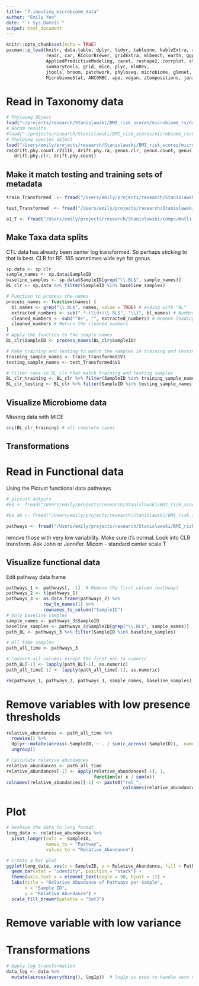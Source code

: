 ```yaml
---
title: "7.imputing_microbiome_data"
author: "Emily Yeo"
date: "`r Sys.Date()`"
output: html_document
---
```


```r
knitr::opts_chunk$set(echo = TRUE)
pacman::p_load(knitr, data.table, dplyr, tidyr, tableone, kableExtra, readxl,
               readr, car, RColorBrewer, gridExtra, mlbench, earth, ggplot2, 
               AppliedPredictiveModeling, caret, reshape2, corrplot, stringr,
               summarytools, grid, mice, plyr, mlmRev,
               jtools, broom, patchwork, phyloseq, microbiome, glmnet, ISLR,
               MicrobiomeStat, ANCOMBC, ape, vegan, zCompositions, janitor)
```

# Read in Taxonomy data {.tabset}

```r
# Phyloseq Object
load("~/projects/research/Stanislawski/BMI_risk_scores/microbiome_rs/data/PhyloseqObj.RData")
# Ancom results 
#load("~/projects/research/Stanislawski/BMI_risk_scores/microbiome_rs/Code_for_ANCOM/emily_acom_outputs/ancom_sig_bmi.04.15.RData")
# Phyloseq species object
load("/Users/emily/projects/research/Stanislawski/BMI_risk_scores/microbiome_rs/data/Genus_Sp_tables.RData")
rm(drift.phy.count.r21116, drift.phy.ra, genus.clr, genus.count, genus.ra,
   drift.phy.clr, drift.phy.count)
```

## Make it match testing and training sets of metadata

```r
train_Transformed  <- fread("/Users/emily/projects/research/Stanislawski/comps/mutli-omic-predictions/data/clinical/transformed/train_samples_standard_clinical.csv")

test_Transformed  <- fread("/Users/emily/projects/research/Stanislawski/comps/mutli-omic-predictions/data/clinical/transformed/test_samples_standard_clinical.csv")

a1_T <- fread("/Users/emily/projects/research/Stanislawski/comps/mutli-omic-predictions/data/clinical/transformed/a1_meta_Transformed_standard_clinical.csv")
```

## Make Taxa data splits 

CTL data has already been center log transformed. So perhaps sticking to that is best. 
CLR for RF. 
16S sometimes wide eye for genus

```r
sp.data <- sp.clr
sample_names <- sp.data$SampleID
baseline_samples <- sp.data$SampleID[grep("\\.BL$", sample_names)]
BL_clr <- sp.data %>% filter(SampleID %in% baseline_samples)

# Function to process the names
process_names <- function(names) {
  bl_names <- grep("\\.BL$", names, value = TRUE) # ending with "BL"
  extracted_numbers <- sub(".*-(\\d+)\\.BL$", "\\1", bl_names) # Numbers after "-", before "."
  cleaned_numbers <- sub("^0+", "", extracted_numbers) # Remove leading zeros
  cleaned_numbers # Return the cleaned numbers
}
# Apply the function to the sample names
BL_clr$SampleID <- process_names(BL_clr$SampleID)

# Make training and testing to match the samples in training and testing of ANCOMBC
training_sample_names <- train_Transformed$V1
testing_sample_names <- test_Transformed$V1

# Filter rows in BL_clr that match training and testing samples 
BL_clr_training <- BL_clr %>% filter(SampleID %in% training_sample_names)
BL_clr_testing <- BL_clr %>% filter(SampleID %in% testing_sample_names)
```

## Visualize Microbiome data

Missing data with MICE
```r
cci(BL_clr_training) # all complete cases 
```


## Transformations

# {-}

# Read in Functional data {.tabset}

Using the Picrust functional data pathways 

```r
# picrust outputs 
#ko <- fread("/Users/emily/projects/research/Stanislawski/BMI_risk_scores/picrust2/june7/KO_metagenome_out/pred_metagenome_unstrat_descrip.tsv")

#ko_ab <- fread("/Users/emily/projects/research/Stanislawski/BMI_risk_scores/picrust2/june7/KO_metagenome_out/pred_metagenome_unstrat.tsv")

pathways <- fread("/Users/emily/projects/research/Stanislawski/BMI_risk_scores/picrust2/june7/pathways_out/path_abun_unstrat_descrip.tsv")
```

remove those with very low variability. Make sure it's normal. Look into CLR transform.
Ask John or Jennifer. 
Micom - standard center scale T

## Visualize functional data

Edit pathway data frame
```r
pathways_1 <- pathways[, -1]  # Remove the first column (pathway)
pathways_2 <- t(pathways_1)
pathways_3 <- as.data.frame(pathways_2) %>% 
              row_to_names(1) %>% 
              rownames_to_column("SampleID")
# Only baseline samples
sample_names <- pathways_3$SampleID
baseline_samples <- pathways_3$SampleID[grep("\\.BL$", sample_names)]
path_BL <- pathways_3 %>% filter(SampleID %in% baseline_samples)

# All time samples 
path_all_time <- pathways_3

# Convert all columns except the first one to numeric
path_BL[-1] <- lapply(path_BL[-1], as.numeric)
path_all_time[-1] <- lapply(path_all_time[-1], as.numeric)

rm(pathways_1, pathways_2, pathways_3, sample_names, baseline_samples)
```

# {-}

# Remove variables with low presence thresholds

```r
relative_abundances <- path_all_time %>%
  rowwise() %>%
  dplyr::mutate(across(-SampleID, ~ . / sum(c_across(-SampleID)), .names = "rel_{col}")) %>%
  ungroup()

# Calculate relative abundances
relative_abundances <- path_all_time
relative_abundances[-1] <- apply(relative_abundances[-1], 1, 
                                 function(x) x / sum(x))
colnames(relative_abundances)[-1] <- paste0("rel_", 
                                            colnames(relative_abundances)[-1])

```

# Plot 
```r
# Reshape the data to long format
long_data <- relative_abundances %>%
  pivot_longer(cols = -SampleID, 
               names_to = "Pathway", 
               values_to = "Relative_Abundance")

# Create a bar plot
ggplot(long_data, aes(x = SampleID, y = Relative_Abundance, fill = Pathway)) +
  geom_bar(stat = "identity", position = "stack") +
  theme(axis.text.x = element_text(angle = 90, hjust = 1)) +
  labs(title = "Relative Abundance of Pathways per Sample",
       x = "Sample ID",
       y = "Relative Abundance") +
  scale_fill_brewer(palette = "Set3") 
```



# Remove variable with low variance 


# Transformations 

```r
# Apply log transformation
data_log <- data %>%
  mutate(across(everything(), log1p))  # log1p is used to handle zero values
```



